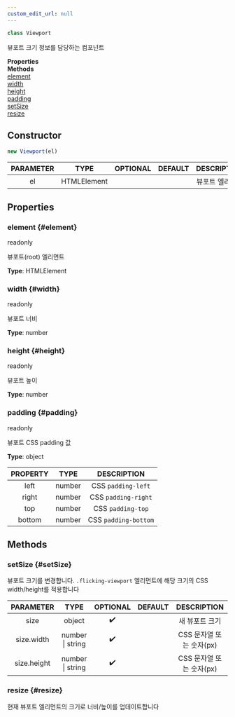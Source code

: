 ```yaml
---
custom_edit_url: null
---
```


```ts
class Viewport
```
뷰포트 크기 정보를 담당하는 컴포넌트

<div className="container">
  <div className="row mb-2"><div className="col col--6"><strong>Properties</strong></div><div className="col col--6"><strong>Methods</strong></div></div>
  <div className="row"><div className="col col--6"><a href="#element">element</a><br/><a href="#width">width</a><br/><a href="#height">height</a><br/><a href="#padding">padding</a></div><div className="col col--6"><a href="#setSize">setSize</a><br/><a href="#resize">resize</a></div></div>
</div>

## Constructor
```ts
new Viewport(el)
```
|PARAMETER|TYPE|OPTIONAL|DEFAULT|DESCRIPTION|
|:---:|:---:|:---:|:---:|:---:|
|el|HTMLElement|||뷰포트 엘리먼트|

## Properties

### element {#element}

<div className="bulma-tags">
  <span className="bulma-tag is-warning">readonly</span>
</div>

뷰포트(root) 엘리먼트

**Type**: HTMLElement

### width {#width}

<div className="bulma-tags">
  <span className="bulma-tag is-warning">readonly</span>
</div>

뷰포트 너비

**Type**: number

### height {#height}

<div className="bulma-tags">
  <span className="bulma-tag is-warning">readonly</span>
</div>

뷰포트 높이

**Type**: number

### padding {#padding}

<div className="bulma-tags">
  <span className="bulma-tag is-warning">readonly</span>
</div>

뷰포트 CSS padding 값

**Type**: object

|PROPERTY|TYPE|DESCRIPTION|
|:---:|:---:|:---:|
|left|number|CSS `padding-left`|
|right|number|CSS `padding-right`|
|top|number|CSS `padding-top`|
|bottom|number|CSS `padding-bottom`|

## Methods

### setSize {#setSize}

<div className="bulma-tags">

</div>

뷰포트 크기를 변경합니다.
`.flicking-viewport` 엘리먼트에 해당 크기의 CSS width/height를 적용합니다

|PARAMETER|TYPE|OPTIONAL|DEFAULT|DESCRIPTION|
|:---:|:---:|:---:|:---:|:---:|
|size|object|✔️||새 뷰포트 크기|
|size.width|number \| string|✔️||CSS 문자열 또는 숫자(px)|
|size.height|number \| string|✔️||CSS 문자열 또는 숫자(px)|

### resize {#resize}

<div className="bulma-tags">

</div>

현재 뷰포트 엘리먼트의 크기로 너비/높이를 업데이트합니다

